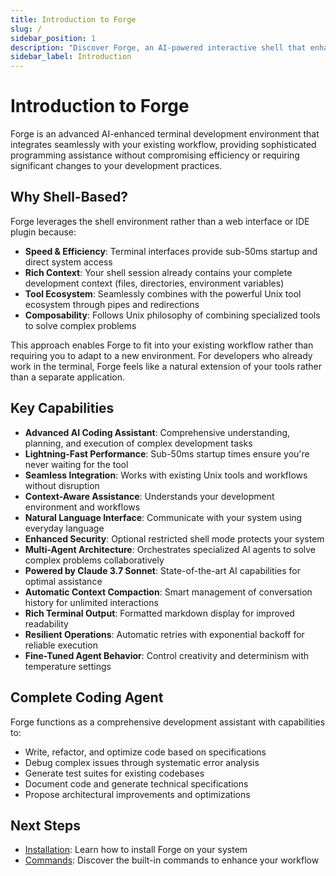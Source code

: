 ```yaml
---
title: Introduction to Forge
slug: /
sidebar_position: 1
description: "Discover Forge, an AI-powered interactive shell that enhances your development workflow."
sidebar_label: Introduction
---
```


# Introduction to Forge

Forge is an advanced AI-enhanced terminal development environment that integrates seamlessly with your existing workflow, providing sophisticated programming assistance without compromising efficiency or requiring significant changes to your development practices.

## Why Shell-Based?

Forge leverages the shell environment rather than a web interface or IDE plugin because:

- **Speed & Efficiency**: Terminal interfaces provide sub-50ms startup and direct system access
- **Rich Context**: Your shell session already contains your complete development context (files, directories, environment variables)
- **Tool Ecosystem**: Seamlessly combines with the powerful Unix tool ecosystem through pipes and redirections
- **Composability**: Follows Unix philosophy of combining specialized tools to solve complex problems

This approach enables Forge to fit into your existing workflow rather than requiring you to adapt to a new environment. For developers who already work in the terminal, Forge feels like a natural extension of your tools rather than a separate application.

## Key Capabilities

- **Advanced AI Coding Assistant**: Comprehensive understanding, planning, and execution of complex development tasks
- **Lightning-Fast Performance**: Sub-50ms startup times ensure you're never waiting for the tool
- **Seamless Integration**: Works with existing Unix tools and workflows without disruption
- **Context-Aware Assistance**: Understands your development environment and workflows
- **Natural Language Interface**: Communicate with your system using everyday language
- **Enhanced Security**: Optional restricted shell mode protects your system
- **Multi-Agent Architecture**: Orchestrates specialized AI agents to solve complex problems collaboratively
- **Powered by Claude 3.7 Sonnet**: State-of-the-art AI capabilities for optimal assistance
- **Automatic Context Compaction**: Smart management of conversation history for unlimited interactions
- **Rich Terminal Output**: Formatted markdown display for improved readability
- **Resilient Operations**: Automatic retries with exponential backoff for reliable execution
- **Fine-Tuned Agent Behavior**: Control creativity and determinism with temperature settings

## Complete Coding Agent

Forge functions as a comprehensive development assistant with capabilities to:

- Write, refactor, and optimize code based on specifications
- Debug complex issues through systematic error analysis
- Generate test suites for existing codebases
- Document code and generate technical specifications
- Propose architectural improvements and optimizations

## Next Steps

- [Installation](./installation): Learn how to install Forge on your system
- [Commands](./commands): Discover the built-in commands to enhance your workflow
<!-- Note: This introduction sets up the core concepts and capabilities that users will learn more about in subsequent documentation pages -->
